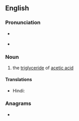 ==English==

===Pronunciation===
* {{a|US}} {{IPA|en|/əˈsi.tɪn/|/əˈsɛ.tɪn/}}
* {{audio|en|En-us-acetin.ogg|Audio (US)}}

===Noun===
{{en-noun|-}}

# {{lb|en|organic compound}} the [[triglyceride]] of [[acetic acid]]

====Translations====
{{trans-top|organic compound}}
* Hindi: {{t+|hi|शुक्ति}}
{{trans-mid}}
{{trans-bottom}}

===Anagrams===
* {{anagrams|en|a=aceint|Tanice|anetic|enatic}}